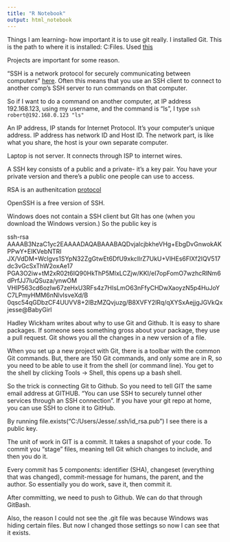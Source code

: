 ```yaml
---
title: "R Notebook"
output: html_notebook
---
```


Things I am learning- how important it is to use git really. I installed Git. 
This is the path to where it is installed: C:\Program Files\Git\bin. Used [this](https://r-bio.github.io/git-installation/)

Projects are important for some reason. 

"SSH is a network protocol for securely communicating between computers"
[here](http://blog.robertelder.org/what-is-ssh/). Often this means 
that you use an SSH client to connect to another comp's SSH server to run 
commands on that computer. 

So if I want to do a command on another computer, at IP address 192.168.123, 
using my username, and the command is "ls", I type 
`ssh robert@192.168.0.123 "ls"`

An IP address, IP stands for Internet Protocol. It's your computer's unique 
address. IP address has network ID and Host ID. The network part, is like what 
you share, the host is your own separate computer.

Laptop is not server. It connects through ISP to internet wires. 

A SSH key consists of a public and a private- it's a key pair. You have your 
private version and there's a public one people can use to access. 

RSA is an authenitcation 
[protocol](https://www.ibm.com/developerworks/library/l-keyc/index.html)

OpenSSH is a free version of SSH. 

Windows does not contain a SSH client but GIt has one (when you download the 
Windows version.)
So the public key is 

ssh-rsa AAAAB3NzaC1yc2EAAAADAQABAAABAQDvjalcjbkheVHg+EbgDvGnwokAKPPwY+EIKVebNTRl
JX/VdDM+Wclgvs1SYpN32ZgGtwEt6DfU9xkcIlrZ7UkU+VlHEs6FlXf2IQV517dc3vGcSxThW2oxAe17
PGA3O2iw+tM2xR02t6IQ90HkThP5MlxLCZjw/KKI/eI7opFomO7wzhcRlNm6dPrfJJ7luQSuza/ynwOM
VHIP563cd6ozIw67zeHxU3RFs4z7HIsLmO63nFfyCHDwXaoyzN5p4HuJoYC7LPmyHMM6nNlvIsveXd/B
0qsc54qGDbzCF4UUVV8+2lBzMZQvjuzg/B8XVFY2lRq/qXYSxAejjgJGVkQx jesse@BabyGirl

Hadley Wickham writes about why to use Git and Github. It is easy to share 
packages. If someone sees something gross about your package, they use a pull 
request. Git shows you all the changes in a new version of a file. 

When you set up a new project with Git, there is a toolbar with the common Git 
commands. But, there are 150 Git commands, and only some are in R, so you need 
to be able to use it from the shell (or command line). You get to the shell by 
clicking Tools -> Shell, this opens up a bash shell. 

So the trick is connecting Git to Github. So you need to tell GIT the same email 
address at GITHUB.
"You can use SSH to securely tunnel other services through an SSH connection". 
If you have your git repo at home, you can use SSH to clone it to GitHub. 

By running file.exists("C:/Users/Jesse/.ssh/id_rsa.pub") I see there is a public
key. 

The unit of work in GIT is a commit. It takes a snapshot of your code. To commit 
you "stage" files, meaning tell Git which changes to include, and then you do 
it.

Every commit has 5 components: identifier (SHA), changeset (everything that was 
changed), commit-message for humans, the parent, and the author. So essentially
you do work, save it, then commit it. 

After committing, we need to push to Github. We can do that through GitBash.

Also, the reason I could not see the .git file was because Windows was hiding
certain files. But now I changed those settings so now I can see that it exists.
